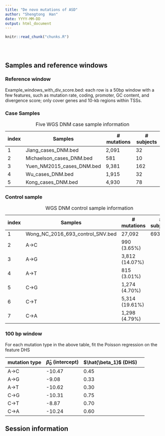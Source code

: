 ```yaml
---
title: "De novo mutations of ASD"
author: "Shengtong  Han"
date: YYYY-MM-DD
output: html_document
---
```


<!-- The file analysis/chunks.R contains chunks that define default settings
shared across the workflowr files. -->
```r
knitr::read_chunk("chunks.R")
```

<!-- Update knitr chunk options -->
```r
```

<!-- Insert the date the file was last updated -->
```r
```

<!-- Insert the code version (Git commit SHA1) if Git repository exists and R
 package git2r is installed -->
```r
```

## Samples and reference windows


### Reference window

Example_windows_with_div_score.bed: each row is a 50bp window with a few features, such as mutation rate, coding, promoter, GC content, and divergence score; only cover genes and 10-kb regions within TSSs. 


### Case Samples 



index    | Samples | \# mutations| \# subjects
----|-------|-------|---
1 | Jiang_cases_DNM.bed | 2,091| 32
2 | Michaelson_cases_DNM.bed |581 | 10
3 | Yuen_NM2015_cases_DNM.bed | 9,381| 162
4 | Wu_cases_DNM.bed | 1,915 | 32
5 | Kong_cases_DNM.bed | 4,930 | 78

Table: Five WGS  DNM case sample information



### Control sample 

index    | Samples | \# mutations| \# subjects
----|-------|-------|---
1 | Wong_NC_2016_693_control_SNV.bed | 27,092|  693
2 | A->C | 990 (3.65%) | 
3 | A->G | 3,812 (14.07%) |
4 | A->T | 815 (3.01%) |
5 | C->G | 1,274 (4.70%) |
6 | C->T | 5,314 (19.61%) |
7 | C->A | 1,298 (4.79%) |
Table:WGS  DNM control sample information 


### 100 bp window 

For each mutation type in the above table, fit the Poisson regression on the feature DHS 


mutation type| $\hat{\beta}_0$ (intercept) | $\hat{\beta_1}$ (DHS)
---|-----|-------------|------
 A->C | -10.47 | 0.45
 A->G | -9.08 | 0.33
 A->T | -10.62 | 0.30
 C->G | -10.31 | 0.75
 C->T | -8.87 | 0.70
 C->A | -10.24 | 0.60 

## Session information


<!-- Insert the session information into the document -->
```r
```
